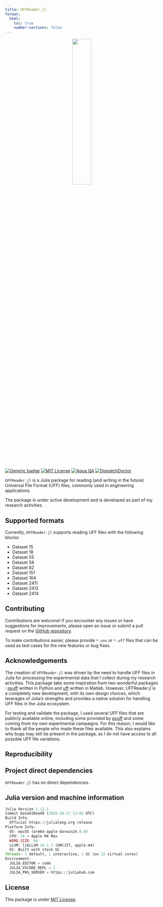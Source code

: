 ---
title: UFFReader.jl
format:
  html:
    toc: true
    number-sections: false
---

<center>
    ![](./assets/logo/doclogo.svg){width=35%}
</center>

<br/>

[![Generic badge](https://img.shields.io/badge/Version-0.1.0-cornflowerblue.svg)]()
[![MIT License](https://img.shields.io/badge/License-MIT-forestgreen)](https://github.com/maucejo/elsearticle/blob/main/LICENSE)
[![Aqua QA](https://raw.githubusercontent.com/JuliaTesting/Aqua.jl/master/badge.svg)](https://github.com/JuliaTesting/Aqua.jl)
[![DispatchDoctor](https://img.shields.io/badge/%F0%9F%A9%BA_tested_with-DispatchDoctor.jl-blue?labelColor=white)](https://github.com/MilesCranmer/DispatchDoctor.jl)

`UFFReader.jl` is a Julia package for reading (and writing in the future) Universal File Format (UFF) files, commonly used in engineering applications.

::: {.callout-warning}
The package is under active development and is developed as part of my research activities.
:::

## Supported formats
Currently, `UFFReader.jl` supports reading UFF files with the following blocks:

* Dataset 15
* Dataset 18
* Dataset 55
* Dataset 58
* Dataset 82
* Dataset 151
* Dataset 164
* Dataset 2411
* Dataset 2412
* Dataset 2414

## Contributing

Contributions are welcome! If you encounter any issues or have suggestions for improvements, please open an issue or submit a pull request on the [GitHub repository](https://github.com/maucejo/UFFReader.jl).

To make contributions easier, please provide `*.unv` or `*.uff` files that can be used as test cases for the new features or bug fixes.

## Acknowledgements

The creation of `UFFReader.jl` was driven by the need to handle UFF files in Julia for processing the experimental data that I collect during my research activities.
This package take some inspiration from two wonderful packages : [pyuff](https://github.com/pyNastran/puyff) written in Python and [uff](https://github.com/murmlgrmpf/uff) written in Matlab. However, UFFReader.jl is a completely new development, with its own design choices, which leverages of Julia's strengths and provides a native solution for handling UFF files in the Julia ecosystem.

For testing and validate the package, I used several UFF files that are publicly available online, including some provided by [pyuff](https://github.com/pyNastran/puyff) and some coming from my own experimental campaigns. For this reason, I would like to thank all the people who made these files available. This also explains why bugs may still be present in the package, as I do not have access to all possible UFF file variations.

## Reproducibility

::: {.callout-note collapse=true appearance="simple" icon=false}

# Project direct dependencies

`UFFReader.jl` has no direct dependencies.
:::

::: {.callout-note collapse=true appearance="simple" icon=false}

# Julia version and machine information

```julia
Julia Version 1.12.1
Commit ba1e628ee49 (2025-10-17 13:02 UTC)
Build Info:
  Official https://julialang.org release
Platform Info:
  OS: macOS (arm64-apple-darwin24.0.0)
  CPU: 16 × Apple M4 Max
  WORD_SIZE: 64
  LLVM: libLLVM-18.1.7 (ORCJIT, apple-m4)
  GC: Built with stock GC
Threads: 1 default, 1 interactive, 1 GC (on 12 virtual cores)
Environment:
  JULIA_EDITOR = code
  JULIA_VSCODE_REPL = 1
  JULIA_PKG_SERVER = https://juliahub.com
```
:::

## License

This package is under [MIT License](https://opensource.org/license/mit).
